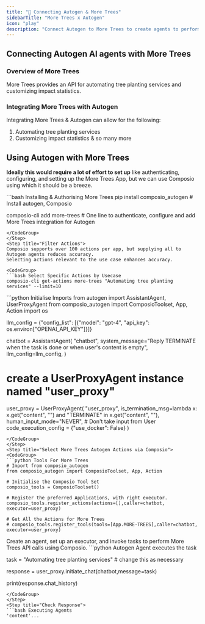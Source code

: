 ```yaml
---
title: "🚀 Connecting Autogen & More Trees"
sidebarTitle: "More Trees x Autogen"
icon: "play"
description: "Connect Autogen to More Trees to create agents to perform tasks using natural language"
---
```


## Connecting Autogen AI agents with More Trees

### Overview of More Trees

More Trees provides an API for automating tree planting services and customizing impact statistics.

### Integrating More Trees with Autogen

Integrating More Trees & Autogen can allow for the following:

1. Automating tree planting services
2. Customizing impact statistics
& so many more

## Using Autogen with More Trees

<Steps>
<Step title="Setting Up the Environment">

**Ideally this would require a lot of effort to set up** like authenticating, configuring, and setting up the More Trees App, but we can use Composio using which it should be a breeze.

<CodeGroup>
```bash Installing & Authorising More Trees
pip install composio_autogen # Install autogen, Composio 

composio-cli add more-trees # One line to authenticate, configure and add More Trees integration for Autogen
```
</CodeGroup>
</Step>
<Step title="Filter Actions">
Composio supports over 100 actions per app, but supplying all to Autogen agents reduces accuracy.
Selecting actions relevant to the use case enhances accuracy.

<CodeGroup>
```bash Select Specific Actions by Usecase
composio-cli get-actions more-trees "Automating tree planting services" --limit=10
```
</CodeGroup>

</Step>
<Step title="Import Base Packages">

<CodeGroup>
```python Initialise Imports
from autogen import AssistantAgent, UserProxyAgent
from composio_autogen import ComposioToolset, App, Action
import os

llm_config = {"config_list": [{"model": "gpt-4", "api_key": os.environ["OPENAI_API_KEY"]}]}

chatbot = AssistantAgent(
    "chatbot",
    system_message="Reply TERMINATE when the task is done or when user's content is empty",
    llm_config=llm_config,
)

# create a UserProxyAgent instance named "user_proxy"
user_proxy = UserProxyAgent(
    "user_proxy",
    is_termination_msg=lambda x: x.get("content", "") and "TERMINATE" in x.get("content", ""),
    human_input_mode="NEVER", # Don't take input from User
    code_execution_config = {"use_docker": False}
)
```
</CodeGroup>
</Step>
<Step title="Select More Trees Autogen Actions via Composio">
<CodeGroup>
```python Tools For More Trees
# Import from composio_autogen
from composio_autogen import ComposioToolset, App, Action

# Initialise the Composio Tool Set
composio_tools = ComposioToolset()

# Register the preferred Applications, with right executor. 
composio_tools.register_actions(actions=[],caller=chatbot, executor=user_proxy)

# Get All the Actions for More Trees
# composio_tools.register_tools(tools=[App.MORE-TREES],caller=chatbot, executor=user_proxy) 
```
</CodeGroup>
</Step>
<Step title="Execute the Agent">
Create an agent, set up an executor, and invoke tasks to perform More Trees API calls using Composio. 
<CodeGroup>
```python Autogen Agent executes the task

task = "Automating tree planting services" # change this as necessary

response = user_proxy.initiate_chat(chatbot,message=task)

print(response.chat_history)
```
</CodeGroup>
</Step>
<Step title="Check Response">
```bash Executing Agents
'content'...
```
</Step>
</Steps>
